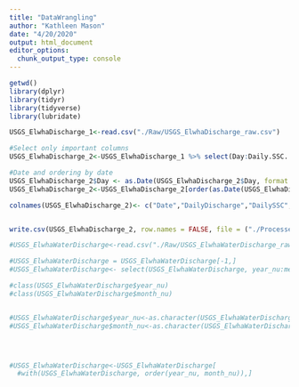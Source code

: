 ```yaml
---
title: "DataWrangling"
author: "Kathleen Mason"
date: "4/20/2020"
output: html_document
editor_options: 
  chunk_output_type: console
---
```


```r
getwd()
library(dplyr)
library(tidyr)
library(tidyverse)
library(lubridate)

USGS_ElwhaDischarge_1<-read.csv("./Raw/USGS_ElwhaDischarge_raw.csv")
```

```r

#Select only important columns
USGS_ElwhaDischarge_2<-USGS_ElwhaDischarge_1 %>% select(Day:Daily.SSC..mg.L., Daily.Suspended.Sediment.Load..tonnes.:Daily.SS.Load.of.sand..tonnes., Project.year)

#Date and ordering by date
USGS_ElwhaDischarge_2$Day <- as.Date(USGS_ElwhaDischarge_2$Day, format = "%m/%d/%Y")
USGS_ElwhaDischarge_2<-USGS_ElwhaDischarge_2[order(as.Date(USGS_ElwhaDischarge_2$Day, format="%Y-%m-%d")),]


```

```r

colnames(USGS_ElwhaDischarge_2)<- c("Date","DailyDischarge","DailySSC", "DailySuspendedSediment", "DailySSfines", "DailySSsand", "ProjectYear")



```

```r

write.csv(USGS_ElwhaDischarge_2, row.names = FALSE, file = ("./Processed/USGS_ElwhaRiver_processed.csv"))

```

```r
#USGS_ElwhaWaterDischarge<-read.csv("./Raw/USGS_ElwhaWaterDischarge_raw.csv")

#USGS_ElwhaWaterDischarge = USGS_ElwhaWaterDischarge[-1,]
#USGS_ElwhaWaterDischarge<- select(USGS_ElwhaWaterDischarge, year_nu:mean_va)

#class(USGS_ElwhaWaterDischarge$year_nu)
#class(USGS_ElwhaWaterDischarge$month_nu)


#USGS_ElwhaWaterDischarge$year_nu<-as.character(USGS_ElwhaWaterDischarge$year_nu)
#USGS_ElwhaWaterDischarge$month_nu<-as.character(USGS_ElwhaWaterDischarge$month_nu)




#USGS_ElwhaWaterDischarge<-USGS_ElwhaWaterDischarge[
  #with(USGS_ElwhaWaterDischarge, order(year_nu, month_nu)),]



```

